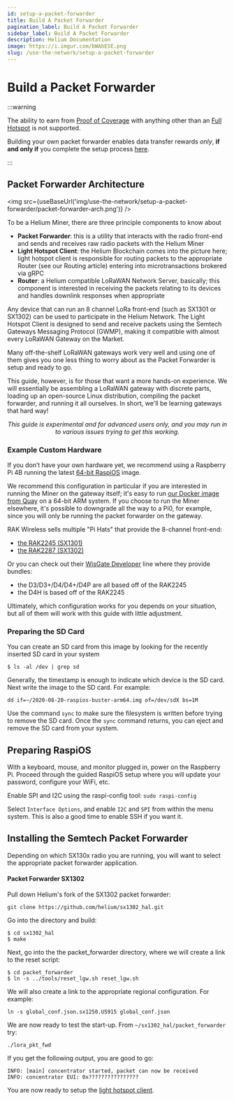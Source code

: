 ```yaml
---
id: setup-a-packet-forwarder
title: Build A Packet Forwarder
pagination_label: Build A Packet Forwarder
sidebar_label: Build A Packet Forwarder
description: Helium Documentation
image: https://i.imgur.com/bWAbESE.png
slug: /use-the-network/setup-a-packet-forwarder
---
```


# Build a Packet Forwarder


:::warning

The ability to earn from [Proof of Coverage](https://docs.helium.com/blockchain/proof-of-coverage)
with anything other than an [Full Hotspot](/mine-hnt/full-hotspots) is not supported.

Building your own packet forwarder enables data transfer rewards _only_, **if and only if** you
complete the setup process [here](/mine-hnt/data-only-hotspots).

:::

## Packet Forwarder Architecture

<img src={useBaseUrl('img/use-the-network/setup-a-packet-forwarder/packet-forwarder-arch.png')} />

To be a Helium Miner, there are three principle components to know about

- **Packet Forwarder**: this is a utility that interacts with the radio front-end and sends and
  receives raw radio packets with the Helium Miner
- **Light Hotspot Client**: the Helium Blockchain comes into the picture here; light hotspot client
  is responsible for routing packets to the appropriate Router (see our Routing article) entering
  into microtransactions brokered via gRPC
- **Router**: a Helium compatible LoRaWAN Network Server, basically; this component is interested in
  receiving the packets relating to its devices and handles downlink responses when appropriate

Any device that can run an 8 channel LoRa front-end (such as SX1301 or SX1302) can be used to
participate in the Helium Network. The Light Hotspot Client is designed to send and receive packets
using the Semtech Gateways Messaging Protocol (GWMP), making it compatible with almost every LoRaWAN
Gateway on the Market.

Many off-the-shelf LoRaWAN gateways work very well and using one of them gives you one less thing to
worry about as the Packet Forwarder is setup and ready to go.

This guide, however, is for those that want a more hands-on experience. We will essentially be
assembling a LoRaWAN gateway with discrete parts, loading up an open-source Linux distribution,
compiling the packet forwarder, and running it all ourselves. In short, we'll be learning gateways
that hard way!

<center>
  <i>
    This guide is experimental and for advanced users only, and you may run in to various issues
    trying to get this working.
  </i>
</center>

### Example Custom Hardware

If you don’t have your own hardware yet, we recommend using a Raspberry Pi 4B running the latest
[64-bit RaspiOS](https://downloads.raspberrypi.org/raspios_arm64/images/) image.

We recommend this configuration in particular if you are interested in running the Miner on the
gateway itself; it's easy to run
[our Docker image from Quay](https://quay.io/repository/team-helium/miner) on a 64-bit ARM system.
If you choose to run the Miner elsewhere, it's possible to downgrade all the way to a Pi0, for
example, since you will only be running the packet forwarder on the gateway.

RAK Wireless sells multiple "Pi Hats" that provide the 8-channel front-end:

- [the RAK2245 (SX1301)](https://store.rakwireless.com/products/rak2245-pi-hat?variant=22914482733156)
- [the RAK2287 (SX1302)](https://store.rakwireless.com/collections/wislink-lpwan/products/rak2287-lpwan-gateway-concentrator-module?variant=34533841535134)

Or you can check out their
[WisGate Developer](https://store.rakwireless.com/collections/wisgate-developer) line where they
provide bundles:

- the D3/D3+/D4/D4+/D4P are all based off of the RAK2245
- the D4H is based off of the RAK2245

Ultimately, which configuration works for you depends on your situation, but all of them will work
with this guide with little adjustment.

### Preparing the SD Card

You can create an SD card from this image by looking for the recently inserted SD card in your
system

```
$ ls -al /dev | grep sd
```

Generally, the timestamp is enough to indicate which device is the SD card. Next write the image to
the SD card. For example:

```
dd if=~/2020-08-20-raspios-buster-arm64.img of=/dev/sdX bs=1M
```

Use the command `sync` to make sure the filesystem is written before trying to remove the SD card.
Once the `sync` command returns, you can eject and remove the SD card from your system.

## Preparing RaspiOS

With a keyboard, mouse, and monitor plugged in, power on the Raspberry Pi. Proceed through the
guided RaspiOS setup where you will update your password, configure your WiFi, etc.

Enable SPI and I2C using the raspi-config tool: `sudo raspi-config`

Select `Interface Options`, and enable `I2C` and `SPI` from within the menu system. This is also a
good time to enable SSH if you want it.

## Installing the Semtech Packet Forwarder

Depending on which SX130x radio you are running, you will want to select the appropriate packet
forwarder application.

#### Packet Forwarder SX1302

Pull down Helium's fork of the SX1302 packet forwarder:

`git clone https://github.com/helium/sx1302_hal.git`

Go into the directory and build:

```
$ cd sx1302_hal
$ make
```

Next, go into the the packet_forwarder directory, where we will create a link to the reset script:

```
$ cd packet_forwarder
$ ln -s ../tools/reset_lgw.sh reset_lgw.sh
```

We will also create a link to the appropriate regional configuration. For example:

```
ln -s global_conf.json.sx1250.US915 global_conf.json
```

We are now ready to test the start-up. From `~/sx1302_hal/packet_forwarder` try:

```
./lora_pkt_fwd
```

If you get the following output, you are good to go:

```
INFO: [main] concentrator started, packet can now be received
INFO: concentrator EUI: 0x????????????????
```

You are now ready to setup the [light hotspot client](/hotspot-makers/light-hotspots).
